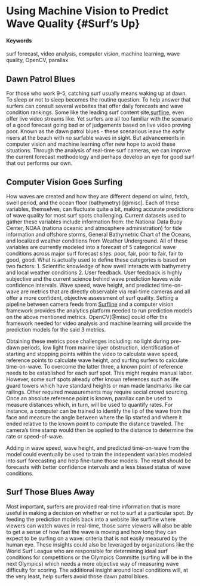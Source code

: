 # Using Machine Vision to Predict Wave Quality {#Surf's Up}

#### Keywords {-}

surf forecast, video analysis, computer vision, machine learning, wave quality, OpenCV, parallax

## Dawn Patrol Blues

For those who work 9-5, catching surf usually means waking up at dawn. To sleep or not to sleep becomes the routine question. To help answer that surfers can consult several websites that offer daily forecasts and wave condition rankings. Some like the leading surf content site,[surfline](http://www.surfline.com/home/index.cfm), even offer live video streams like. Yet surfers are all too familiar with the scenario of a good forecast going bad or of judgements based on live video proving poor. Known as the dawn patrol blues - these scenarious leave the early risers at the beach with no surfable waves in sight. But advancements in computer vision and machine learning offer new hope to avoid these situations. Through the analysis of real-time surf cameras, we can improve the current forecast methodology and perhaps develop an eye for good surf that out performs our own.



## Computer Vision Goes Surfing

How waves are created and how they are different depend on wind, fetch, swell period, and the ocean floor (bathymetry) [@misc]. Each of these variables, themselves, can fluctuate quite a bit, making accurate predictions of wave quality for most surf spots challenging. Current datasets used to gather these variables include information from: the National Data Buoy Center, NOAA (nationa oceanic and atmosphere administration) for tide information and offshore storms, General Bathymetric Chart of the Oceans, and localized weather conditions from Weather Underground. All of these variables are currently modeled into a forecast of 5 categorical wave conditions across major surf forecast sites: poor, fair, poor to fair, fair to good, good. What is actually used to define these categories is based on two factors: 
1. Scientific knowledge of how swell interacts with bathymetry and local weather conditions
2. User feedback. 
User feedback is highly subjective and the current science behind wave prediction leaves wide confidence intervals. Wave speed, wave height, and predicted time-on-wave are metrics that are directly observable via real-time cameras and all offer a more confident, objective assessment of surf quality. Setting a pipeline between camera feeds from [Surfline](http://www.surfline.com/home/index.cfm) and a computer vision framework provides the analytics platform needed to run prediction models on the above mentioned metrics. OpenCV[@misc] could offer the framework needed for video analysis and machine learning will provide the prediction models for the said 3 metrics.

Obtaining these metrics pose challenges including: no light during pre-dawn periods, low light from marine layer obstruction, identification of starting and stopping points within the video to calculate wave speed, reference points to calculate wave height, and surfing surfers to calculate time-on-wave. To overcome the latter three, a known point of reference needs to be established for each surf spot. This might require manual labor. However, some surf spots already offer known references such as life guard towers which have standard heights or man made landmarks like car railings. Other required measurements may require social crowd sourcing. Once an absolute reference point is known, parallax can be used to measure distances which, in turn, will be used to quantify rates. For instance, a computer can be trained to identify the lip of the wave from the face and measure the angle between where the lip started and where it ended relative to the known point to compute the distance traveled. The camera's time stamp would then be applied to the distance to determine the rate or speed-of-wave.

Adding in wave speed, wave height, and predicted time-on-wave from the model could eventually be used to train the independent variables modeled into surf forecasting and help fine-tune those models. The result should be forecasts with better confidence intervals and a less biased status of wave conditions.


## Surf Those Blues Away

Most important, surfers are provided real-time information that is more useful in making a decision on whether or not to surf at a particular spot. By feeding the prediction models back into a website like surfline where viewers can watch waves in real-time, those same viewers will also be able to get a sense of how fast the wave is moving and how long they can expect to be surfing on a wave: criteria that is not easily measured by the human eye. These insights could also be leveraged by organizations like the World Surf League who are responsible for determining ideal surf conditions for competitions or the Olympics Committe (surfing will be in the next Olympics) which needs a more objective way of measuring wave difficulty for scoring. The additional insight around local conditions will, at the very least, help surfers avoid those dawn patrol blues.